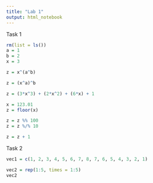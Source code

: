 ```yaml
---
title: "Lab 1"
output: html_notebook
---
```


Task 1

```r
rm(list = ls())
a = 1
b = 2
x = 3
```

```r
z = x^(a^b)
```

```r
z = (x^a)^b
```

```r
z = (3*x^3) + (2*x^2) + (6*x) + 1
```

```r
x = 123.01
z = floor(x)

z = z %% 100
z = z %/% 10
```

```r
z = z + 1
```

Task 2

```r
vec1 = c(1, 2, 3, 4, 5, 6, 7, 8, 7, 6, 5, 4, 3, 2, 1)
```

```r
vec2 = rep(1:5, times = 1:5)
vec2
```
